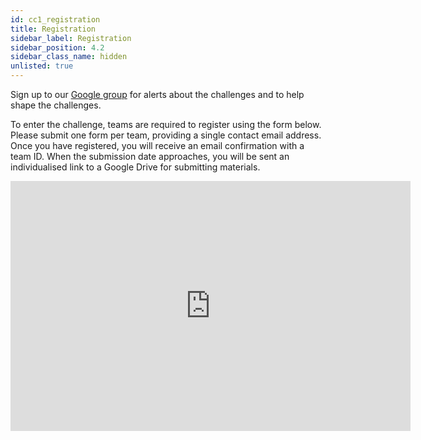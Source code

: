 ```yaml
---
id: cc1_registration
title: Registration
sidebar_label: Registration
sidebar_position: 4.2
sidebar_class_name: hidden
unlisted: true
---
```


Sign up to our [Google group](https://groups.google.com/g/cadenza-challenge) for alerts about the challenges and to help shape the challenges.


To enter the challenge, teams are required to register using the form below. Please submit one form per team, providing a single contact email address. Once you have registered, you will receive an email confirmation with a team ID. When the submission date approaches, you will be sent an individualised link to a Google Drive for submitting materials.

<iframe src="https://docs.google.com/forms/d/e/1FAIpQLSe06F4C2V1XC06tGyE_jbDAl9LqjCXf3kCHTmTF5VVIIrIKiA/viewform?embedded=true" width="640" height="400" frameborder="0" marginheight="0" marginwidth="0">Loading…</iframe>

